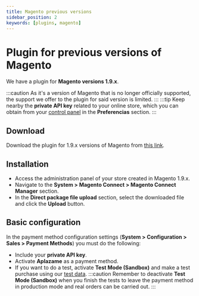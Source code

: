 ```yaml
---
title: Magento previous versions
sidebar_position: 2
keywords: [plugins, magento]
---
```

# Plugin for previous versions of Magento
We have a plugin for **Magento versions 1.9.x**.

:::caution
  As it's a version of Magento that is no longer officially supported, the support we offer to the plugin for said version is limited.
:::
:::tip
  Keep nearby the **private API key** related to your online store, which you can obtain from your [control panel](https://vendors.aplazame.com/) in the **Preferencias** section.
:::

## Download
Download the plugin for 1.9.x versions of Magento from [this link](https://aplazame.com/static/sdk/magento-latest.tgz).

## Installation
- Access the administration panel of your store created in Magento 1.9.x.
- Navigate to the **System > Magento Connect > Magento Connect Manager** section.
- In the **Direct package file upload** section, select the downloaded file and click the **Upload** button.

## Basic configuration
In the payment method configuration settings (**System > Configuration > Sales > Payment Methods**) you must do the following:
- Include your **private API key**.
- Activate **Aplazame** as a payment method.
- If you want to do a test, activate **Test Mode (Sandbox)** and make a test purchase using our [test data](../../api/test-environment/test-data/).
:::caution
  Remember to deactivate **Test Mode (Sandbox)** when you finish the tests to leave the payment method in production mode and real orders can be carried out.
:::
